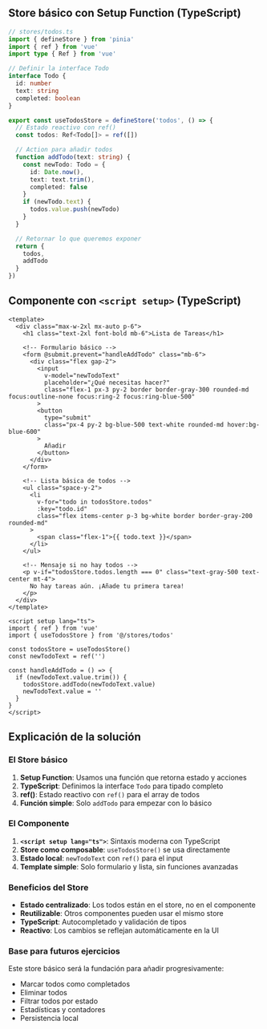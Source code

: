 ## Store básico con Setup Function (TypeScript)

```typescript
// stores/todos.ts
import { defineStore } from 'pinia'
import { ref } from 'vue'
import type { Ref } from 'vue'

// Definir la interface Todo
interface Todo {
  id: number
  text: string
  completed: boolean
}

export const useTodosStore = defineStore('todos', () => {
  // Estado reactivo con ref()
  const todos: Ref<Todo[]> = ref([])

  // Action para añadir todos
  function addTodo(text: string) {
    const newTodo: Todo = {
      id: Date.now(),
      text: text.trim(),
      completed: false
    }
    if (newTodo.text) {
      todos.value.push(newTodo)
    }
  }

  // Retornar lo que queremos exponer
  return {
    todos,
    addTodo
  }
})
```

## Componente con `<script setup>` (TypeScript)

```vue
<template>
  <div class="max-w-2xl mx-auto p-6">
    <h1 class="text-2xl font-bold mb-6">Lista de Tareas</h1>

    <!-- Formulario básico -->
    <form @submit.prevent="handleAddTodo" class="mb-6">
      <div class="flex gap-2">
        <input
          v-model="newTodoText"
          placeholder="¿Qué necesitas hacer?"
          class="flex-1 px-3 py-2 border border-gray-300 rounded-md focus:outline-none focus:ring-2 focus:ring-blue-500"
        >
        <button
          type="submit"
          class="px-4 py-2 bg-blue-500 text-white rounded-md hover:bg-blue-600"
        >
          Añadir
        </button>
      </div>
    </form>

    <!-- Lista básica de todos -->
    <ul class="space-y-2">
      <li
        v-for="todo in todosStore.todos"
        :key="todo.id"
        class="flex items-center p-3 bg-white border border-gray-200 rounded-md"
      >
        <span class="flex-1">{{ todo.text }}</span>
      </li>
    </ul>

    <!-- Mensaje si no hay todos -->
    <p v-if="todosStore.todos.length === 0" class="text-gray-500 text-center mt-4">
      No hay tareas aún. ¡Añade tu primera tarea!
    </p>
  </div>
</template>

<script setup lang="ts">
import { ref } from 'vue'
import { useTodosStore } from '@/stores/todos'

const todosStore = useTodosStore()
const newTodoText = ref('')

const handleAddTodo = () => {
  if (newTodoText.value.trim()) {
    todosStore.addTodo(newTodoText.value)
    newTodoText.value = ''
  }
}
</script>
```

## Explicación de la solución

### El Store básico

1. **Setup Function**: Usamos una función que retorna estado y acciones
2. **TypeScript**: Definimos la interface `Todo` para tipado completo
3. **ref()**: Estado reactivo con `ref()` para el array de todos
4. **Función simple**: Solo `addTodo` para empezar con lo básico

### El Componente

1. **`<script setup lang="ts">`**: Sintaxis moderna con TypeScript
2. **Store como composable**: `useTodosStore()` se usa directamente
3. **Estado local**: `newTodoText` con `ref()` para el input
4. **Template simple**: Solo formulario y lista, sin funciones avanzadas

### Beneficios del Store

- **Estado centralizado**: Los todos están en el store, no en el componente
- **Reutilizable**: Otros componentes pueden usar el mismo store
- **TypeScript**: Autocompletado y validación de tipos
- **Reactivo**: Los cambios se reflejan automáticamente en la UI

### Base para futuros ejercicios

Este store básico será la fundación para añadir progresivamente:
- Marcar todos como completados
- Eliminar todos
- Filtrar todos por estado
- Estadísticas y contadores
- Persistencia local
